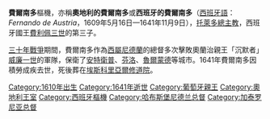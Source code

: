 {{Multiple issues|
{{Expand language|1=en|time=2020-11-29T10:58:09+00:00}}
{{Unreferenced|time=2020-11-29T10:58:09+00:00}}
}}
{{Infobox Christian leader
| type        = Cardinal
| name        = 西班牙的費爾南多
| image       = Kardinal-Infant Ferdinand von Österreich.jpg
| see         =[[天主教托莱多总教区|天主教托莱多总教区]]
| enthroned   = 1619年7月29日
| ended       = 1641年11月9日
| cardinal    = 1619年7月29日
| other_post  = [[西屬尼德蘭|西屬尼德蘭]]總督<br>[[米蘭公國|米蘭公國]]總督<br>[[加泰隆尼亞|加泰隆尼亞]]總督<br>[[金碧地利聖母堂|金碧地利聖母堂]]]領銜司鐸
| birth_date  = {{birth date|1609|5|16|df=y}}
| birth_place = [[圣洛伦索-德埃尔埃斯科里亚尔|圣洛伦索-德埃尔埃斯科里亚尔]]
| death_date  = {{Death date and age|1641|11|9|1609|5|16|df=y}}
| death_place = [[布魯塞爾|布魯塞爾]]
| buried      = [[埃斯科里亞爾修道院|埃斯科里亞爾修道院]]
| religion    = [[羅馬天主教|羅馬天主教]]
| parents     = 父：[[費利佩三世|費利佩三世]]<br>母：[[奧地利的瑪格麗特|奧地利的瑪格麗特]]
}}

'''費爾南多'''樞機，亦稱'''奧地利的費爾南多'''或'''西班牙的費爾南多'''（[[西班牙語|西班牙語]]：''Fernando de Austria''，1609年5月16日—1641年11月9日），[[天主教托莱多总教区|托萊多總主教]]，西班牙國王[[費利佩三世|費利佩三世]]的第三子。

[[三十年戰爭|三十年戰爭]]期間，費爾南多作為[[西屬尼德蘭|西屬尼德蘭]]的總督多次擊敗奧蘭治親王「沉默者」[[威廉一世_(奧蘭治)|威廉一世]]的軍隊，保衛了[[安特衛普|安特衛普]]、[[芬洛|芬洛]]、[[魯爾蒙德|魯爾蒙德]]等城市。1641年費爾南多因積勞成疾去世，死後葬在[[埃斯科里亞爾修道院|埃斯科里亞爾修道院]]。

[[Category:1610年出生|Category:1610年出生]]
[[Category:1641年逝世|Category:1641年逝世]]
[[Category:葡萄牙親王|Category:葡萄牙親王]]
[[Category:奧地利王室|Category:奧地利王室]]
[[Category:西班牙樞機|Category:西班牙樞機]]
[[Category:哈布斯堡尼德兰总督|Category:哈布斯堡尼德兰总督]]
[[Category:加泰罗尼亚总督|Category:加泰罗尼亚总督]]